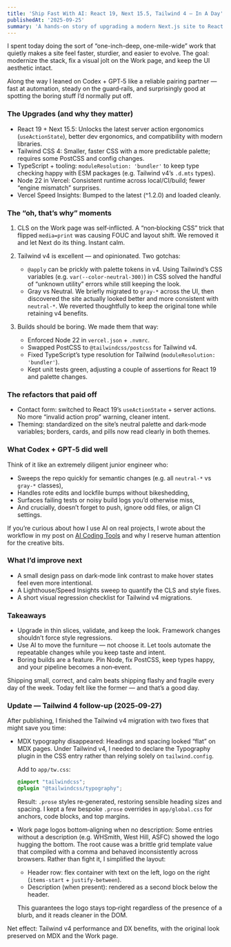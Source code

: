 ```yaml
---
title: 'Ship Fast With AI: React 19, Next 15.5, Tailwind 4 — In A Day'
publishedAt: '2025-09-25'
summary: 'A hands-on story of upgrading a modern Next.js site to React 19, Next 15.5, Tailwind 4, fixing CLS, taming Vercel builds, and keeping design intact — with Codex + GPT-5 as my pairing partner.'
---
```


I spent today doing the sort of “one-inch-deep, one-mile-wide” work that quietly makes a site feel faster, sturdier, and easier to evolve. The goal: modernize the stack, fix a visual jolt on the Work page, and keep the UI aesthetic intact.

Along the way I leaned on Codex + GPT‑5 like a reliable pairing partner — fast at automation, steady on the guard‑rails, and surprisingly good at spotting the boring stuff I’d normally put off.

### The Upgrades (and why they matter)

- React 19 + Next 15.5: Unlocks the latest server action ergonomics (`useActionState`), better dev ergonomics, and compatibility with modern libraries.
- Tailwind CSS 4: Smaller, faster CSS with a more predictable palette; requires some PostCSS and config changes.
- TypeScript + tooling: `moduleResolution: 'bundler'` to keep type checking happy with ESM packages (e.g. Tailwind v4’s `.d.mts` types).
- Node 22 in Vercel: Consistent runtime across local/CI/build; fewer “engine mismatch” surprises.
- Vercel Speed Insights: Bumped to the latest (^1.2.0) and loaded cleanly.

### The “oh, that’s why” moments

1) CLS on the Work page was self‑inflicted. A “non‑blocking CSS” trick that flipped `media=print` was causing FOUC and layout shift. We removed it and let Next do its thing. Instant calm.

2) Tailwind v4 is excellent — and opinionated. Two gotchas:
   - `@apply` can be prickly with palette tokens in v4. Using Tailwind’s CSS variables (e.g. `var(--color-neutral-300)`) in CSS solved the handful of “unknown utility” errors while still keeping the look.
   - Gray vs Neutral. We briefly migrated to `gray-*` across the UI, then discovered the site actually looked better and more consistent with `neutral-*`. We reverted thoughtfully to keep the original tone while retaining v4 benefits.

3) Builds should be boring. We made them that way:
   - Enforced Node 22 in `vercel.json` + `.nvmrc`.
   - Swapped PostCSS to `@tailwindcss/postcss` for Tailwind v4.
   - Fixed TypeScript’s type resolution for Tailwind (`moduleResolution: 'bundler'`).
   - Kept unit tests green, adjusting a couple of assertions for React 19 and palette changes.

### The refactors that paid off

- Contact form: switched to React 19’s `useActionState` + server actions. No more “invalid action prop” warning, cleaner intent.
- Theming: standardized on the site’s neutral palette and dark‑mode variables; borders, cards, and pills now read clearly in both themes.

### What Codex + GPT‑5 did well

Think of it like an extremely diligent junior engineer who:
- Sweeps the repo quickly for semantic changes (e.g. all `neutral-*` vs `gray-*` classes),
- Handles rote edits and lockfile bumps without bikeshedding,
- Surfaces failing tests or noisy build logs you’d otherwise miss,
- And crucially, doesn’t forget to push, ignore odd files, or align CI settings.

If you’re curious about how I use AI on real projects, I wrote about the workflow in
my post on <a href="/blog/ai-coding-tools">AI Coding Tools</a> and why I reserve human attention for the creative bits.

### What I’d improve next

- A small design pass on dark‑mode link contrast to make hover states feel even more intentional.
- A Lighthouse/Speed Insights sweep to quantify the CLS and style fixes.
- A short visual regression checklist for Tailwind v4 migrations.

### Takeaways

- Upgrade in thin slices, validate, and keep the look. Framework changes shouldn’t force style regressions.
- Use AI to move the furniture — not choose it. Let tools automate the repeatable changes while you keep taste and intent.
- Boring builds are a feature. Pin Node, fix PostCSS, keep types happy, and your pipeline becomes a non‑event.

Shipping small, correct, and calm beats shipping flashy and fragile every day of the week. Today felt like the former — and that’s a good day.


### Update — Tailwind 4 follow‑up (2025‑09‑27)

After publishing, I finished the Tailwind v4 migration with two fixes that might save you time:

- MDX typography disappeared: Headings and spacing looked “flat” on MDX pages. Under Tailwind v4, I needed to declare the Typography plugin in the CSS entry rather than relying solely on `tailwind.config`.

  Add to `app/tw.css`:

  ```css
  @import "tailwindcss";
  @plugin "@tailwindcss/typography";
  ```

  Result: `.prose` styles re‑generated, restoring sensible heading sizes and spacing. I kept a few bespoke `.prose` overrides in `app/global.css` for anchors, code blocks, and top margins.

- Work page logos bottom‑aligning when no description: Some entries without a description (e.g. WHSmith, West Hill, ASFC) showed the logo hugging the bottom. The root cause was a brittle grid template value that compiled with a comma and behaved inconsistently across browsers. Rather than fight it, I simplified the layout:

  - Header row: flex container with text on the left, logo on the right (`items-start` + `justify-between`).
  - Description (when present): rendered as a second block below the header.

  This guarantees the logo stays top‑right regardless of the presence of a blurb, and it reads cleaner in the DOM.

Net effect: Tailwind v4 performance and DX benefits, with the original look preserved on MDX and the Work page.
